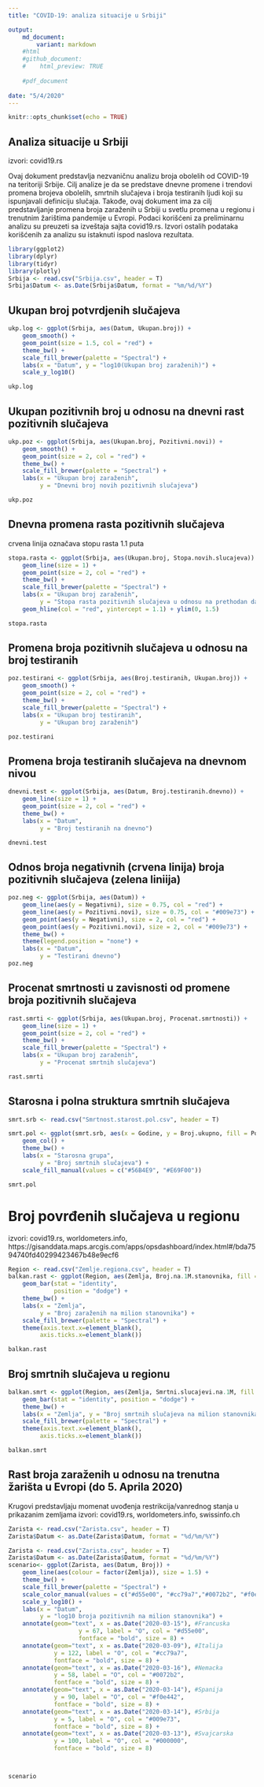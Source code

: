 ```yaml
---
title: "COVID-19: analiza situacije u Srbiji"

output: 
    md_document:
        variant: markdown
    #html
    #github_document:
    #    html_preview: TRUE
        
    #pdf_document
    
date: "5/4/2020"
---
```


```r
knitr::opts_chunk$set(echo = TRUE)
```

## Analiza situacije u Srbiji
izvori: covid19.rs

Ovaj dokument predstavlja nezvaničnu analizu broja obolelih od COVID-19 na teritoriji Srbije. Cilj analize je da se predstave dnevne promene i trendovi promena brojeva obolelih, smrtnih slučajeva i broja testiranih ljudi koji su ispunjavali definiciju slučaja. Takođe, ovaj dokument ima za cilj predstavljanje promena broja zaraženih u Srbiji u svetlu promena u regionu i trenutnim žarištima pandemije u Evropi. Podaci korišćeni za preliminarnu analizu su preuzeti sa izveštaja sajta covid19.rs. Izvori ostalih podataka korišćenih za analizu su istaknuti ispod naslova rezultata.   



```r
library(ggplot2)
library(dplyr)
library(tidyr)
library(plotly)
Srbija <- read.csv("Srbija.csv", header = T)
Srbija$Datum <- as.Date(Srbija$Datum, format = "%m/%d/%Y")
```

## Ukupan broj potvrdjenih slučajeva

```r

ukp.log <- ggplot(Srbija, aes(Datum, Ukupan.broj)) +
    geom_smooth() +
    geom_point(size = 1.5, col = "red") +
    theme_bw() + 
    scale_fill_brewer(palette = "Spectral") +
    labs(x = "Datum", y = "log10(Ukupan broj zaraženih)") +
    scale_y_log10()

ukp.log
```

## Ukupan pozitivnih broj u odnosu na dnevni rast pozitivnih slučajeva

```r
ukp.poz <- ggplot(Srbija, aes(Ukupan.broj, Pozitivni.novi)) +
    geom_smooth() +
    geom_point(size = 2, col = "red") +
    theme_bw() + 
    scale_fill_brewer(palette = "Spectral") +
    labs(x = "Ukupan broj zaraženih", 
         y = "Dnevni broj novih pozitivnih slučajeva")

ukp.poz


```


## Dnevna promena rasta pozitivnih slučajeva
crvena linija označava stopu rasta 1.1 puta

```r
stopa.rasta <- ggplot(Srbija, aes(Ukupan.broj, Stopa.novih.slucajeva)) +
    geom_line(size = 1) +
    geom_point(size = 2, col = "red") +
    theme_bw() + 
    scale_fill_brewer(palette = "Spectral") +
    labs(x = "Ukupan broj zaraženih", 
         y = "Stopa rasta pozitivnih slučajeva u odnosu na prethodan dan") +
    geom_hline(col = "red", yintercept = 1.1) + ylim(0, 1.5)

stopa.rasta

```


## Promena broja pozitivnih slučajeva u odnosu na broj testiranih

```r
poz.testirani <- ggplot(Srbija, aes(Broj.testiranih, Ukupan.broj)) +
    geom_smooth() +
    geom_point(size = 2, col = "red") +
    theme_bw() + 
    scale_fill_brewer(palette = "Spectral") +
    labs(x = "Ukupan broj testiranih", 
         y = "Ukupan broj zaraženih")

poz.testirani

```


## Promena broja testiranih slučajeva na dnevnom nivou

```r

dnevni.test <- ggplot(Srbija, aes(Datum, Broj.testiranih.dnevno)) +
    geom_line(size = 1) +
    geom_point(size = 2, col = "red") +
    theme_bw() + 
    labs(x = "Datum", 
         y = "Broj testiranih na dnevno")

dnevni.test

```


## Odnos broja negativnih (crvena linija) broja pozitivnih slučajeva (zelena liniija)

```r

poz.neg <- ggplot(Srbija, aes(Datum)) +
    geom_line(aes(y = Negativni), size = 0.75, col = "red") +
    geom_line(aes(y = Pozitivni.novi), size = 0.75, col = "#009e73") +
    geom_point(aes(y = Negativni), size = 2, col = "red") +
    geom_point(aes(y = Pozitivni.novi), size = 2, col = "#009e73") +
    theme_bw() +
    theme(legend.position = "none") +
    labs(x = "Datum", 
         y = "Testirani dnevno")
poz.neg

```


## Procenat smrtnosti u zavisnosti od promene broja pozitivnih slučajeva

```r

rast.smrti <- ggplot(Srbija, aes(Ukupan.broj, Procenat.smrtnosti)) +
    geom_line(size = 1) +
    geom_point(size = 2, col = "red") +
    theme_bw() + 
    scale_fill_brewer(palette = "Spectral") +
    labs(x = "Ukupan broj zaraženih", 
         y = "Procenat smrtnih slučajeva")

rast.smrti

```

## Starosna i polna struktura smrtnih slučajeva
```r
smrt.srb <- read.csv("Smrtnost.starost.pol.csv", header = T)

smrt.pol <- ggplot(smrt.srb, aes(x = Godine, y = Broj.ukupno, fill = Pol)) +
    geom_col() +
    theme_bw() + 
    labs(x = "Starosna grupa", 
         y = "Broj smrtnih slučajeva") +
    scale_fill_manual(values = c("#56B4E9", "#E69F00"))

smrt.pol

```


# Broj povrđenih slučajeva u regionu
izvori: covid19.rs, worldometers.info, https://gisanddata.maps.arcgis.com/apps/opsdashboard/index.html#/bda7594740fd40299423467b48e9ecf6



```r
Region <- read.csv("Zemlje.regiona.csv", header = T)
balkan.rast <- ggplot(Region, aes(Zemlja, Broj.na.1M.stanovnika, fill = Zemlja)) +
    geom_bar(stat = "identity", 
             position = "dodge") +
    theme_bw() + 
    labs(x = "Zemlja", 
         y = "Broj zaraženih na milion stanovnika") +
    scale_fill_brewer(palette = "Spectral") +
    theme(axis.text.x=element_blank(),
         axis.ticks.x=element_blank())

balkan.rast

```

## Broj smrtnih slučajeva u regionu

```r
balkan.smrt <- ggplot(Region, aes(Zemlja, Smrtni.slucajevi.na.1M, fill = Zemlja)) +
    geom_bar(stat = "identity", position = "dodge") +
    theme_bw() + 
    labs(x = "Zemlja", y = "Broj smrtnih slučajeva na milion stanovnika") + 
    scale_fill_brewer(palette = "Spectral") +
    theme(axis.text.x=element_blank(),
         axis.ticks.x=element_blank())

balkan.smrt

```


## Rast broja zaraženih u odnosu na trenutna žarišta u Evropi (do 5. Aprila 2020)
Krugovi predstavljaju momenat uvođenja restrikcija/vanrednog stanja u prikazanim zemljama
izvori: covid19.rs, worldometers.info, swissinfo.ch 

```r
Zarista <- read.csv("Zarista.csv", header = T)
Zarista$Datum <- as.Date(Zarista$Datum, format = "%d/%m/%Y")

```

```r
Zarista <- read.csv("Zarista.csv", header = T)
Zarista$Datum <- as.Date(Zarista$Datum, format = "%d/%m/%Y")
scenario<- ggplot(Zarista, aes(Datum, Broj)) +
    geom_line(aes(colour = factor(Zemlja)), size = 1.5) +
    theme_bw() + 
    scale_fill_brewer(palette = "Spectral") + 
    scale_color_manual(values = c("#d55e00", "#cc79a7","#0072b2", "#f0e442", "#009e73", "#000000")) +
    scale_y_log10() +
    labs(x = "Datum", 
         y = "log10 broja pozitivnih na milion stanovnika") + 
    annotate(geom="text", x = as.Date("2020-03-15"), #Francuska
                    y = 67, label = "O", col = "#d55e00", 
                    fontface = "bold", size = 8) +
    annotate(geom="text", x = as.Date("2020-03-09"), #Italija
             y = 122, label = "O", col = "#cc79a7", 
             fontface = "bold", size = 8) +
    annotate(geom="text", x = as.Date("2020-03-16"), #Nemacka
             y = 58, label = "O", col = "#0072b2", 
             fontface = "bold", size = 8) +
    annotate(geom="text", x = as.Date("2020-03-14"), #Spanija
             y = 90, label = "O", col = "#f0e442", 
             fontface = "bold", size = 8) +
    annotate(geom="text", x = as.Date("2020-03-14"), #Srbija
             y = 5, label = "O", col = "#009e73", 
             fontface = "bold", size = 8) +
    annotate(geom="text", x = as.Date("2020-03-13"), #Svajcarska
             y = 100, label = "O", col = "#000000", 
             fontface = "bold", size = 8)



scenario   

```
